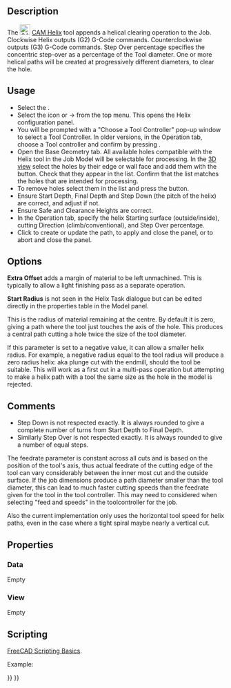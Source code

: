 <languages/>
{{UnfinishedDocu}}
<translate>

<!--T:6-->
{{Docnav
|[[CAM_MillFace|MillFace]]
|[[CAM_Adaptive|Adaptive]]
|[[CAM_Workbench|CAM]]
|IconL=CAM_MillFace.svg
|IconR=CAM_Adaptive.svg
|IconC=Workbench_CAM.svg
}}

<!--T:1-->
{{GuiCommand
|Name=CAM Helix
|MenuLocation=CAM → Helix
|Workbenches=[[CAM_Workbench|CAM]]
}}

==Description== <!--T:2-->

<!--T:4-->
The [[Image:CAM_Helix.svg|24px]] [[CAM_Helix|CAM Helix]] tool appends a helical clearing operation to the Job. Clockwise Helix outputs (G2) G-Code commands. Counterclockwise outputs (G3) G-Code commands. Step Over percentage specifies the concentric step-over as a percentage of the Tool diameter. One or more helical paths will be created at progressively different diameters, to clear the hole.

==Usage== <!--T:3-->

<!--T:5-->
* Select the {{Button|[[File:Workbench_CAM.svg|16px]] [[CAM_Workbench|CAM Workbench]]}}.
* Select the {{KEY|[[Image:CAM_Helix.svg|24px]]}} icon or {{KEY|CAM}} → {{KEY|[[Image:CAM_Helix.svg|24px]] Helix}} from the top menu. This opens the {{KEY|[[Image:CAM_Helix.svg|24px]]}} Helix configuration panel.
* You will be prompted with a "Choose a Tool Controller" pop-up window to select a Tool Controller. In older versions, in the {{KEY|[[Image:CAM_Helix.svg|24px]]}} Operation tab, choose a Tool controller and confirm by pressing {{Button|Apply}}.
* Open the Base Geometry tab. All available holes compatible with the Helix tool in the Job Model will be selectable for processing. In the [[3D_view|3D view]] select the holes by their edge or wall face and add them with the {{Button|Add}} button. Check that they appear in the list. Confirm that the list matches the holes that are intended for processing.
* To remove holes select them in the list and press the {{Button|Remove}} button.
* Ensure Start Depth, Final Depth and Step Down (the pitch of the helix) are correct, and adjust if not.
* Ensure Safe and Clearance Heights are correct.
* In the Operation tab, specify the helix Starting surface (outside/inside), cutting Direction (climb/conventional), and Step Over percentage.
* Click {{Button|Apply}} to create or update the path, {{Button|OK}} to apply and close the panel, or {{Button|Cancel}} to abort and close the panel.

==Options== <!--T:10-->

<!--T:16-->
'''Extra Offset''' adds a margin of material to be left unmachined. This is typically to allow a light finishing pass as a separate operation.

'''Start Radius''' is not seen in the Helix Task dialogue but can be edited directly in the properties table in the Model panel. 

This is the radius of material remaining at the centre. By default it is zero, giving a path where the tool just touches the axis of the hole. This produces a central path cutting a hole twice the size of the tool diameter.

If this parameter is set to a negative value, it can allow a smaller helix radius. For example, a negative radius equal to the tool radius will produce a zero radius helix: aka  plunge cut with the endmill, should the tool be suitable. This will work as a first cut in a multi-pass operation but attempting to make a helix path with a tool the same size as the hole in the model is rejected.

==Comments== <!--T:20-->

<!--T:21-->
* Step Down is not respected exactly. It is always rounded to give a complete number of turns from Start Depth to Final Depth.
* Similarly Step Over is not respected exactly. It is always rounded to give a number of equal steps.

<!--T:22-->
The feedrate parameter is constant across all cuts and is based on the position of the tool's axis, thus actual feedrate of the cutting edge of the tool can vary considerably between the inner most cut and the outside surface. If the job dimensions produce a path diameter smaller than the tool diameter, this can lead to much faster cutting speeds than the feedrate given for the tool in the tool controller. This may need to considered when selecting "feed and speeds" in the toolcontroller for the job.

Also the current implementation only uses the horizontal tool speed for helix paths, even in the case where a tight spiral maybe nearly a vertical cut.

==Properties== <!--T:11-->

===Data=== <!--T:12-->

<!--T:17-->
Empty

===View=== <!--T:13-->

<!--T:18-->
Empty

==Scripting== <!--T:19-->

<!--T:14-->
{{Emphasis|See also:}} [[FreeCAD_Scripting_Basics|FreeCAD Scripting Basics]].

<!--T:15-->
Example:

</translate>
{{Code|code=
#Place code example here.
}}
<translate>


<!--T:7-->
{{Docnav
|[[CAM_MillFace|MillFace]]
|[[CAM_Adaptive|Adaptive]]
|[[CAM_Workbench|CAM]]
|IconL=CAM_MillFace.svg
|IconR=CAM_Adaptive.svg
|IconC=Workbench_CAM.svg
}}

</translate>
{{CAM_Tools_navi{{#translation:}}}}
{{Userdocnavi{{#translation:}}}}